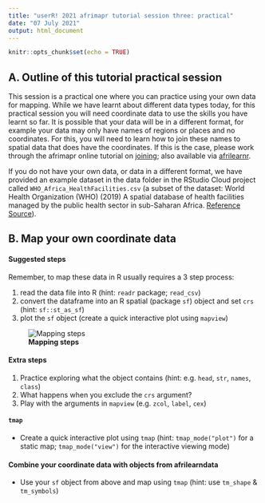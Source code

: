```yaml
---
title: "userR! 2021 afrimapr tutorial session three: practical"
date: "07 July 2021"
output: html_document
---
```


```r
knitr::opts_chunk$set(echo = TRUE)
```


## A. Outline of this tutorial practical session

This session is a practical one where you can practice using your own data for mapping. While we have learnt about different data types today, for this practical session you will need coordinate data to use the skills you have learnt so far. It is possible that your data will be in a different format, for example your data may only have names of regions or places and no coordinates. For this, you will need to learn how to join these names to spatial data that does have the coordinates. If this is the case, please work through the afrimapr online tutorial on [joining](https://andysouth.shinyapps.io/join-admin/#section-outline-of-this-tutorial); also available via [afrilearnr](https://github.com/afrimapr/afrilearnr/tree/main/inst/tutorials/join-admin).

If you do not have your own data, or data in a different format, we have provided an example dataset in the data folder in the RStudio Cloud project called `WHO_Africa_HealthFacilities.csv` (a subset of the dataset: World Health Organization (WHO) (2019) A spatial database of health facilities managed by the public health sector in sub-Saharan Africa. [Reference Source](https://www.who.int/malaria/areas/surveillance/public-sector-health-facilities-ss-africa/en/)).


## B. Map your own coordinate data

#### Suggested steps

Remember, to map these data in R usually requires a 3 step process:

1. read the data file into R (hint: `readr` package; `read_csv`)
2. convert the dataframe into an R spatial (package `sf`) object and set `crs` (hint: `sf::st_as_sf`)
3. plot the `sf` object (create a quick interactive plot using `mapview`)

![**Mapping steps**](../../for_instructors/images/steps.jpg)


#### Extra steps

1. Practice exploring what the object contains (hint: e.g. `head`, `str`, `names`, `class`)
2. What happens when you exclude the `crs` argument?
3. Play with the arguments in `mapview` (e.g. `zcol`, `label`, `cex`)


#### `tmap`

* Create a quick interactive plot using `tmap` (hint: `tmap_mode("plot")` for a static map; `tmap_mode("view")` for the interactive viewing mode)


#### Combine your coordinate data with objects from afrilearndata

* Use your `sf` object from above and map using `tmap` (hint: use `tm_shape` & `tm_symbols`)

